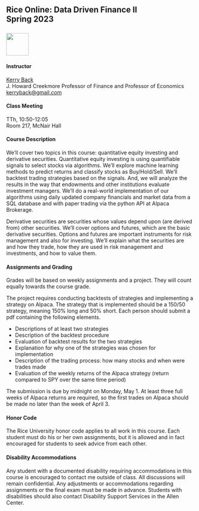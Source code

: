 ## Rice Online: Data Driven Finance II <br>Spring 2023<br><br>![](RiceBusiness-transparent-logo-sm.png){height="60"}



#### Instructor

[Kerry Back](http://kerryback.com)
<br>
J. Howard Creekmore Professor of Finance and Professor of Economics<br>
<a href="mailto:kerryback@gmail.com">kerryback@gmail.com</a>

#### Class Meeting

TTh, 10:50-12:05<br>
Room 217, McNair Hall

#### Course Description

We'll cover two topics in this course: quantitative equity investing and derivative securities.  Quantitative equity investing is using quantifiable signals to select stocks via algorithms.  We'll explore machine learning methods to predict returns and classify stocks as Buy/Hold/Sell.  We'll backtest trading strategies based on the signals.  And, we will analyze the results in the way that endowments and other institutions evaluate investment managers.  We'll do a real-world implementation of our algorithms using daily updated company financials and market data from a SQL database and with paper trading via the python API at Alpaca Brokerage.

Derivative securities are securities whose values depend upon (are derived from) other securities.  We'll cover options and futures, which are the basic derivative securities.  Options and futures are important instruments for risk management and also for investing.  We'll explain what the securities are and how they trade, how they are used in risk management and investments, and how to value them.  

#### Assignments and Grading

Grades will be based on weekly assignments and a project.  They will count equally towards the course grade.  

The project requires conducting backtests of strategies and implementing a strategy on Alpaca.  The strategy that is implemented should be a 150/50 strategy, meaning 150% long and 50% short.  Each person should submit a pdf containing the following elements.  

 - Descriptions of at least two strategies 
 - Description of the backtest procedure
 - Evaluation of backtest results for the two strategies 
 - Explanation for why one of the strategies was chosen for implementation
- Description of the trading process: how many stocks and when were trades made
- Evaluation of the weekly returns of the Alpaca strategy (return compared to SPY over the same time period)

The submission is due by midnight on Monday, May 1.  At least three full weeks of Alpaca returns are required, so the first trades on Alpaca should be made no later than the week of April 3.

#### Honor Code

The Rice University honor code applies to all work in this course.  Each student must do his or her own assignments, but it is allowed and in fact encouraged for students to seek advice from each other. 

#### Disability Accommodations

Any student with a documented disability requiring accommodations in this course is encouraged to
contact me outside of class. All discussions will remain confidential. Any adjustments or accommodations
regarding assignments or the final exam must be made in advance. Students with disabilities
should also contact Disability Support Services in the Allen Center.













